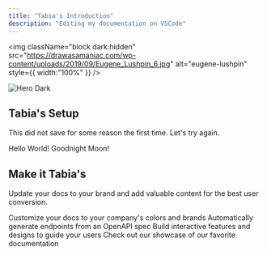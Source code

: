 ```yaml
---
title: "Tabia's Introduction"
description: "Editing my documentation on VSCode"
---
```


<img
  className="block dark:hidden"
  src="https://drawasamaniac.com/wp-content/uploads/2019/09/Eugene_Lushpin_6.jpg"
  alt="eugene-lushpin"
  style={{ width:"100%" }}
/>

<img
  className="hidden dark:block"
  src="/images/hero-dark.png"
  alt="Hero Dark"
/>

## Tabia's Setup

This did not save for some reason the first time. Let's try again.

<CardGroup cols={2}>
  <Card title="My LinkedIn!" icon="linkedin" href="https://www.linkedin.com/in/tabiaye/">
    Hello World! 
  </Card>
  <Card title="My Portfolio!" icon="image" href="https://orangetabia.github.io/#">
    Goodnight Moon! 
  </Card>
</CardGroup>

## Make it Tabia's

Update your docs to your brand and add valuable content for the best user conversion.

<CardGroup cols={2}>
  <Card title="Customize Style" icon="palette" href="https://mintlify.com/docs/settings/global">
    Customize your docs to your company's colors and brands
  </Card>
  <Card title="Reference APIs" icon="code" href="https://mintlify.com/docs/api-playground/openapi">
    Automatically generate endpoints from an OpenAPI spec
  </Card>
  <Card title="Add Components" icon="screwdriver-wrench" href="https://mintlify.com/docs/content/components/accordions">
    Build interactive features and designs to guide your users
  </Card>
  <Card title="Get Inspiration" icon="stars" href="https://mintlify.com/customers">
    Check out our showcase of our favorite documentation
  </Card>
</CardGroup>